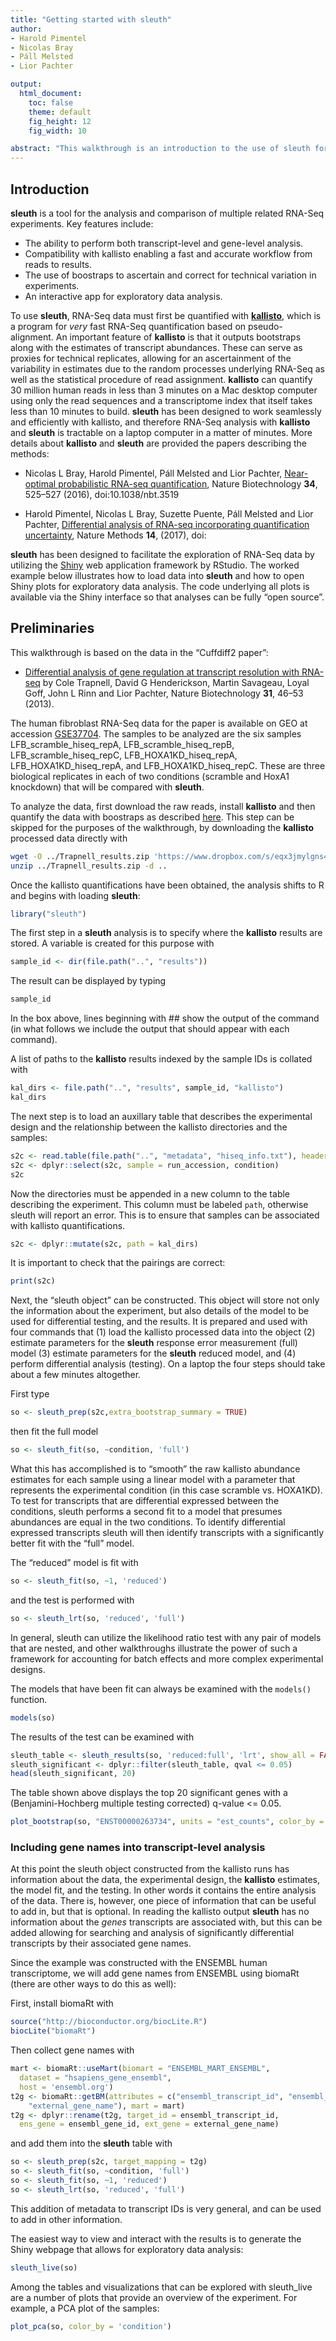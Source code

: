 ```yaml
---
title: "Getting started with sleuth"
author:
- Harold Pimentel
- Nicolas Bray
- Páll Melsted
- Lior Pachter

output:
  html_document:
    toc: false
    theme: default
    fig_height: 12
    fig_width: 10

abstract: "This walkthrough is an introduction to the use of sleuth for differential expression analysis."
---
```


## Introduction

__sleuth__ is a tool for the analysis and comparison of multiple related RNA-Seq experiments. Key features include:

- The ability to perform both transcript-level and gene-level analysis.
- Compatibility with kallisto enabling a fast and accurate workflow from reads to results.
- The use of boostraps to ascertain and correct for technical variation in experiments.
- An interactive app for exploratory data analysis.

To use __sleuth__, RNA-Seq data must first be quantified with [__kallisto__](http://pachterlab.github.io/kallisto/), which is a program for _very_ fast RNA-Seq quantification based on pseudo-alignment.
An important feature of __kallisto__ is that it outputs bootstraps along with the estimates of transcript abundances.
These can serve as proxies for technical replicates, allowing for an ascertainment of the variability in estimates due to the random processes underlying RNA-Seq as well as the statistical procedure of read assignment.
__kallisto__ can quantify 30 million human reads in less than 3 minutes on a Mac desktop computer using only the read sequences and a transcriptome index that itself takes less than 10 minutes to build.
__sleuth__ has been designed to work seamlessly and efficiently with kallisto, and therefore RNA-Seq analysis with __kallisto__ and  __sleuth__ is tractable on a laptop computer in a matter of minutes.
More details about __kallisto__ and __sleuth__ are provided the papers describing the methods:

- Nicolas L Bray, Harold Pimentel, Páll Melsted and Lior Pachter, [Near-optimal probabilistic RNA-seq quantification](http://www.nature.com/nbt/journal/v34/n5/full/nbt.3519.html), Nature Biotechnology **34**, 525–527 (2016), doi:10.1038/nbt.3519

* Harold Pimentel, Nicolas L Bray, Suzette Puente, Páll Melsted and Lior Pachter, [Differential analysis of RNA-seq incorporating quantification uncertainty](), Nature Methods **14**, (2017), doi:

__sleuth__ has been designed to facilitate the exploration of RNA-Seq data by utilizing the [Shiny](http://shiny.rstudio.com) web application framework by RStudio.
The worked example below illustrates how to load data into __sleuth__ and how to open Shiny plots for exploratory data analysis.
The code underlying all plots is available via the Shiny interface so that analyses can be fully "open source".

## Preliminaries

This walkthrough is based on the data in the "Cuffdiff2 paper":

* [Differential analysis of gene regulation at transcript resolution with RNA-seq](http://www.nature.com/nbt/journal/v31/n1/full/nbt.2450.html)	by Cole Trapnell, David G Henderickson, Martin Savageau, Loyal Goff, John L Rinn and Lior Pachter, Nature Biotechnology __31__, 46--53 (2013).

The human fibroblast RNA-Seq data for the paper is available on GEO at accession [GSE37704](http://www.ncbi.nlm.nih.gov/geo/query/acc.cgi?acc=GSE37704).
The samples to be analyzed are the six samples LFB_scramble_hiseq_repA, LFB_scramble_hiseq_repB, LFB_scramble_hiseq_repC, LFB_HOXA1KD_hiseq_repA, LFB_HOXA1KD_hiseq_repA, and LFB_HOXA1KD_hiseq_repC.
These are three biological replicates in each of two conditions (scramble and HoxA1 knockdown) that will be compared with __sleuth__.

To analyze the data, first download the raw reads, install __kallisto__ and then quantify the data with boostraps as described [here](http://pachterlab.github.io/kallisto/starting.html).
This step can be skipped for the purposes of the walkthrough, by downloading the __kallisto__ processed data directly with

```bash
wget -O ../Trapnell_results.zip 'https://www.dropbox.com/s/eqx3jmylgns4wd3/Trapnell_results.zip?dl=1'
unzip ../Trapnell_results.zip -d ..
```

Once the kallisto quantifications have been obtained, the analysis shifts to R and begins with loading __sleuth__:

```r
library("sleuth")
```

The first step in a __sleuth__ analysis is to specify where the __kallisto__ results are stored.
A variable is created for this purpose with

```r
sample_id <- dir(file.path("..", "results"))
```

The result can be displayed by typing

```r
sample_id
```

In the box above, lines beginning with ## show the output of the command (in what follows we include the output that should appear with each command).

A list of paths to the __kallisto__ results indexed by the sample IDs is collated with

```r
kal_dirs <- file.path("..", "results", sample_id, "kallisto")
kal_dirs
```

The next step is to load an auxillary table that describes the experimental design and the relationship between the kallisto directories and the samples:

```r
s2c <- read.table(file.path("..", "metadata", "hiseq_info.txt"), header = TRUE, stringsAsFactors=FALSE)
s2c <- dplyr::select(s2c, sample = run_accession, condition)
s2c
```

Now the directories must be appended in a new column to the table describing the experiment.
This column must be labeled `path`, otherwise sleuth will report an error.
This is to ensure that samples can be associated with kallisto quantifications.

```r
s2c <- dplyr::mutate(s2c, path = kal_dirs)
```

It is important to check that the pairings are correct:

```r
print(s2c)
```

Next, the "sleuth object" can be constructed. This object will store not only the information about the experiment, but also details of the model to be used for differential testing, and the results.
It is prepared and used with four commands that (1) load the kallisto processed data into the object (2) estimate parameters for the __sleuth__ response error measurement (full) model (3) estimate parameters for the __sleuth__ reduced model, and (4) perform differential analysis (testing). On a laptop the four steps should take about a few minutes altogether.

First type

```r
so <- sleuth_prep(s2c,extra_bootstrap_summary = TRUE)
```

then fit the full model

```r
so <- sleuth_fit(so, ~condition, 'full')
```

What this has accomplished is to "smooth" the raw kallisto abundance estimates for each sample using a linear model with a parameter that represents the experimental condition (in this case scramble vs. HOXA1KD).
To test for transcripts that are differential expressed between the conditions, sleuth performs a second fit to a model that presumes abundances are equal in the two conditions.
To identify differential expressed transcripts sleuth will then identify transcripts with a significantly better fit with the "full" model.

The "reduced" model is fit with

```r
so <- sleuth_fit(so, ~1, 'reduced')
```

and the test is performed with

```r
so <- sleuth_lrt(so, 'reduced', 'full')
```

In general, sleuth can utilize the likelihood ratio test with any pair of models that are nested, and other walkthroughs illustrate the power of such a framework for accounting for batch effects and more complex experimental designs.

The models that have been fit can always be examined with the `models()` function.

```r
models(so)
```

The results of the test can be examined with
```r
sleuth_table <- sleuth_results(so, 'reduced:full', 'lrt', show_all = FALSE)
sleuth_significant <- dplyr::filter(sleuth_table, qval <= 0.05)
head(sleuth_significant, 20)
```

The table shown above displays the top 20 significant genes with a (Benjamini-Hochberg multiple testing corrected) q-value <= 0.05.

```r
plot_bootstrap(so, "ENST00000263734", units = "est_counts", color_by = "condition")
```

### Including gene names into transcript-level analysis

At this point the sleuth object constructed from the kallisto runs has information about the data, the experimental design, the __kallisto__ estimates, the model fit, and the testing.
In other words it contains the entire analysis of the data.
There is, however, one piece of information that can be useful to add in, but that is optional.
In reading the kallisto output __sleuth__ has no information about the _genes_ transcripts are associated with, but this can be added allowing for searching and analysis of significantly differential transcripts by their associated gene names.

Since the example was constructed with the ENSEMBL human transcriptome, we will add gene names from ENSEMBL using biomaRt (there are other ways to do this as well):

First, install biomaRt with

```r
source("http://bioconductor.org/biocLite.R")
biocLite("biomaRt")
```

Then collect gene names with

```r
mart <- biomaRt::useMart(biomart = "ENSEMBL_MART_ENSEMBL",
  dataset = "hsapiens_gene_ensembl",
  host = 'ensembl.org')
t2g <- biomaRt::getBM(attributes = c("ensembl_transcript_id", "ensembl_gene_id",
    "external_gene_name"), mart = mart)
t2g <- dplyr::rename(t2g, target_id = ensembl_transcript_id,
  ens_gene = ensembl_gene_id, ext_gene = external_gene_name)
```

and add them into the __sleuth__ table with

```r
so <- sleuth_prep(s2c, target_mapping = t2g)
so <- sleuth_fit(so, ~condition, 'full')
so <- sleuth_fit(so, ~1, 'reduced')
so <- sleuth_lrt(so, 'reduced', 'full')
```

This addition of metadata to transcript IDs is very general, and can be used to add in other information.

The easiest way to view and interact with the results is to generate the Shiny webpage that allows for exploratory data analysis:

```r
sleuth_live(so)
```

Among the tables and visualizations that can be explored with sleuth_live are a number of plots that provide an overview of the experiment. For example, a PCA plot of the samples:
```r
plot_pca(so, color_by = 'condition')
```
